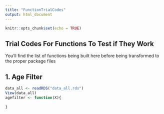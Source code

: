 ```yaml
---
title: "FunctionTrialCodes"
output: html_document
---
```


```r
knitr::opts_chunk$set(echo = TRUE)
```

## Trial Codes For Functions To Test if They Work

You'll find the list of functions being built here before being transformed to the proper package files


## 1. Age Filter
```r
data_all <- readRDS("data_all.rds")
View(data_all)
agefilter <- function(X){
  
}
```

